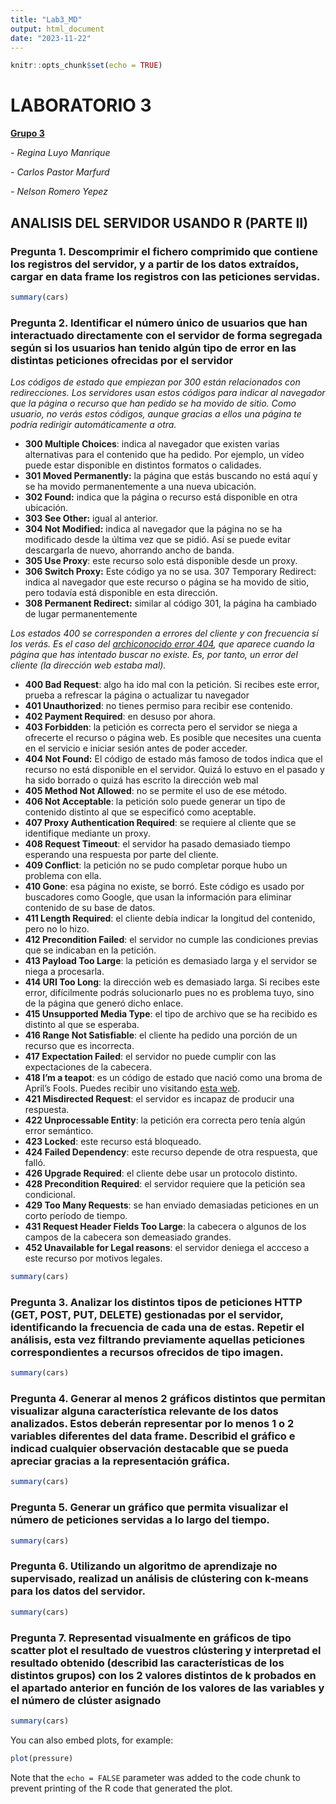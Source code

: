 ```yaml
---
title: "Lab3_MD"
output: html_document
date: "2023-11-22"
---
```


```r
knitr::opts_chunk$set(echo = TRUE)
```

# LABORATORIO 3

[**Grupo 3**]{.underline}

*- Regina Luyo Manrique*

*- Carlos Pastor Marfurd*

*- Nelson Romero Yepez*

## ANALISIS DEL SERVIDOR USANDO R (PARTE II)

### **Pregunta 1. Descomprimir el fichero comprimido que contiene los registros del servidor, y a partir de los datos extraídos, cargar en data frame los registros con las peticiones servidas.**

```r
summary(cars)
```

### Pregunta 2. Identificar el número único de usuarios que han interactuado directamente con el servidor de forma segregada según si los usuarios han tenido algún tipo de error en las distintas peticiones ofrecidas por el servidor

*Los códigos de estado que empiezan por 300 están relacionados con redirecciones. Los servidores usan estos códigos para indicar al navegador que la página o recurso que han pedido se ha movido de sitio. Como usuario, no verás estos códigos, aunque gracias a ellos una página te podría redirigir automáticamente a otra.*

-   **300 Multiple Choices**: indica al navegador que existen varias alternativas para el contenido que ha pedido. Por ejemplo, un vídeo puede estar disponible en distintos formatos o calidades.
-   **301 Moved Permanently:** la página que estás buscando no está aquí y se ha movido permanentemente a una nueva ubicación.
-   **302 Found:** indica que la página o recurso está disponible en otra ubicación.
-   **303 See Other:** igual al anterior.
-   **304 Not Modified:** indica al navegador que la página no se ha modificado desde la última vez que se pidió. Así se puede evitar descargarla de nuevo, ahorrando ancho de banda.
-   **305 Use Proxy**: este recurso solo está disponible desde un proxy.
-   **306 Switch Proxy:** Este código ya no se usa. 307 Temporary Redirect: indica al navegador que este recurso o página se ha movido de sitio, pero todavía está disponible en esta dirección.
-   **308 Permanent Redirect:** similar al código 301, la página ha cambiado de lugar permanentemente

*Los estados 400 se corresponden a errores del cliente y con frecuencia sí los verás. Es el caso del [archiconocido error 404](https://www.genbeta.com/web/error-404-not-found-historia-y-hazanas-de-este-mitico-codigo), que aparece cuando la página que has intentado buscar no existe. Es, por tanto, un error del cliente (la dirección web estaba mal).*

-   **400 Bad Request**: algo ha ido mal con la petición. Si recibes este error, prueba a refrescar la página o actualizar tu navegador
-   **401 Unauthorized**: no tienes permiso para recibir ese contenido.
-   **402 Payment Required**: en desuso por ahora.
-   **403 Forbidden**: la petición es correcta pero el servidor se niega a ofrecerte el recurso o página web. Es posible que necesites una cuenta en el servicio e iniciar sesión antes de poder acceder.
-   **404 Not Found:** El código de estado más famoso de todos indica que el recurso no está disponible en el servidor. Quizá lo estuvo en el pasado y ha sido borrado o quizá has escrito la dirección web mal
-   **405 Method Not Allowed**: no se permite el uso de ese método.
-   **406 Not Acceptable**: la petición solo puede generar un tipo de contenido distinto al que se especificó como aceptable.
-   **407 Proxy Authentication Required**: se requiere al cliente que se identifique mediante un proxy.
-   **408 Request Timeout**: el servidor ha pasado demasiado tiempo esperando una respuesta por parte del cliente.
-   **409 Conflict**: la petición no se pudo completar porque hubo un problema con ella.
-   **410 Gone**: esa página no existe, se borró. Este código es usado por buscadores como Google, que usan la información para eliminar contenido de su base de datos.
-   **411 Length Required**: el cliente debía indicar la longitud del contenido, pero no lo hizo.
-   **412 Precondition Failed**: el servidor no cumple las condiciones previas que se indicaban en la petición.
-   **413 Payload Too Large**: la petición es demasiado larga y el servidor se niega a procesarla.
-   **414 URI Too Long**: la dirección web es demasiado larga. Si recibes este error, difícilmente podrás solucionarlo pues no es problema tuyo, sino de la página que generó dicho enlace.
-   **415 Unsupported Media Type**: el tipo de archivo que se ha recibido es distinto al que se esperaba.
-   **416 Range Not Satisfiable**: el cliente ha pedido una porción de un recurso que es incorrecta.
-   **417 Expectation Failed**: el servidor no puede cumplir con las expectaciones de la cabecera.
-   **418 I'm a teapot**: es un código de estado que nació como una broma de April's Fools. Puedes recibir uno visitando [esta web](http://google.com/teapot).
-   **421 Misdirected Request**: el servidor es incapaz de producir una respuesta.
-   **422 Unprocessable Entity**: la petición era correcta pero tenía algún error semántico.
-   **423 Locked**: este recurso está bloqueado.
-   **424 Failed Dependency**: este recurso depende de otra respuesta, que falló.
-   **426 Upgrade Required**: el cliente debe usar un protocolo distinto.
-   **428 Precondition Required**: el servidor requiere que la petición sea condicional.
-   **429 Too Many Requests**: se han enviado demasiadas peticiones en un corto período de tiempo.
-   **431 Request Header Fields Too Large**: la cabecera o algunos de los campos de la cabecera son demeasiado grandes.
-   **452 Unavailable for Legal reasons**: el servidor deniega el accceso a este recurso por motivos legales.

```r
summary(cars)
```

### Pregunta 3. Analizar los distintos tipos de peticiones HTTP (GET, POST, PUT, DELETE) gestionadas por el servidor, identificando la frecuencia de cada una de estas. Repetir el análisis, esta vez filtrando previamente aquellas peticiones correspondientes a recursos ofrecidos de tipo imagen.

```r
summary(cars)
```

### Pregunta 4. Generar al menos 2 gráficos distintos que permitan visualizar alguna característica relevante de los datos analizados. Estos deberán representar por lo menos 1 o 2 variables diferentes del data frame. Describid el gráfico e indicad cualquier observación destacable que se pueda apreciar gracias a la representación gráfica.

```r
summary(cars)
```

### Pregunta 5. Generar un gráfico que permita visualizar el número de peticiones servidas a lo largo del tiempo.

```r
summary(cars)
```

### Pregunta 6. Utilizando un algoritmo de aprendizaje no supervisado, realizad un análisis de clústering con k-means para los datos del servidor.

```r
summary(cars)
```

### Pregunta 7. Representad visualmente en gráficos de tipo scatter plot el resultado de vuestros clústering y interpretad el resultado obtenido (describid las características de los distintos grupos) con los 2 valores distintos de k probados en el apartado anterior en función de los valores de las variables y el número de clúster asignado

```r
summary(cars)
```

You can also embed plots, for example:

```r
plot(pressure)
```

Note that the `echo = FALSE` parameter was added to the code chunk to prevent printing of the R code that generated the plot.
